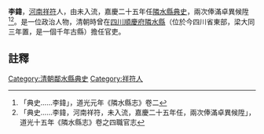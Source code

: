 {{vfd|沒有足夠的可靠資料來源能夠讓這個條目符合[[Wikipedia:關注度|Wikipedia:關注度]]中的標準|date=2022/06/27}}
{{明清人物信息框
| 姓名 =李鍏
| 最高職務 = [[四川|四川]][[隣水縣|隣水縣]][[典史|典史]]
| 國家 = 大清
| 籍貫 = [[河南|河南]][[祥符县|祥符]]
| 字號 =
| 出生日期 = ？年？月？日
| 逝世日期 = ？年？月？日
| 墓葬 = 
| 配偶 =  
| 親屬 = 曾祖、祖、父，母
| 出身 =未入流 
| 著作 =  
*
}}
'''李鍏'''{{BD|？年||？年||}}，[[河南|河南]][[祥符县|祥符]]人，由未入流，嘉慶二十五年任[[隣水縣|隣水縣]][[典史|典史]]，兩次俸滿卓異候陞<ref>「典史……李鍏」，道光元年《隣水縣志》卷二</ref><ref>「典史……李鍏，河南祥符，未入流，嘉慶二十五年任，兩次俸滿卓異候陞」，道光十五年《隣水縣志》卷之四職官志</ref>。是一位政治人物，清朝時曾在[[四川|四川]][[順慶府|順慶府]][[隣水縣|隣水縣]]（位於今四川省東部，梁大同三年置，是一個千年古縣）擔任官吏。
==註釋==
{{reflist}}
{{清朝人物小作品}}
[[Category:清朝鄰水縣典史|Category:清朝鄰水縣典史]]
[[Category:祥符人|Category:祥符人]]